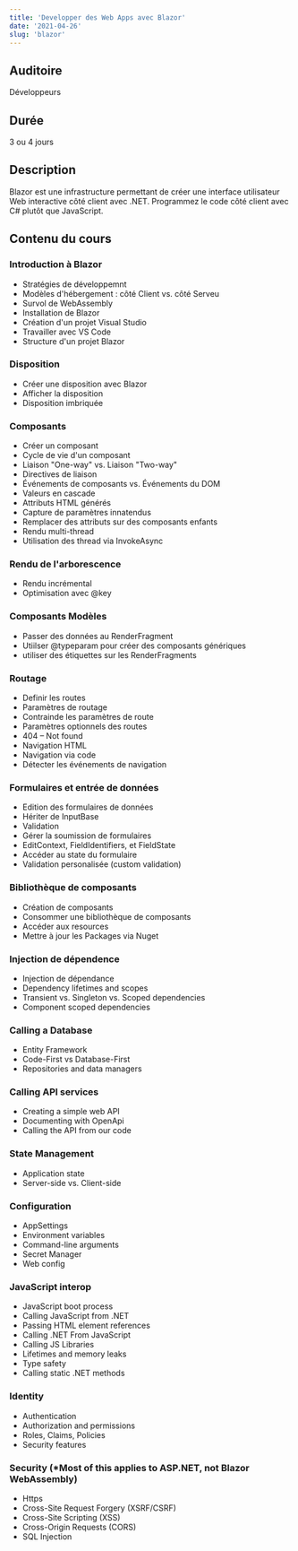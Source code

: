 ```yaml
---
title: 'Developper des Web Apps avec Blazor'
date: '2021-04-26'
slug: 'blazor'
---
```


## Auditoire

Développeurs

## Durée

3 ou 4 jours

## Description

Blazor est une infrastructure permettant de créer une interface utilisateur Web interactive côté client avec .NET. Programmez le code côté client avec C# plutôt que JavaScript.

## Contenu du cours

### Introduction à Blazor

- Stratégies de développemnt
- Modèles d'hébergement : côté Client vs. côté Serveu
- Survol de WebAssembly
- Installation de Blazor
- Création d'un projet Visual Studio
- Travailler avec VS Code
- Structure d'un projet Blazor

### Disposition

- Créer une disposition avec Blazor
- Afficher la disposition
- Disposition imbriquée

### Composants

- Créer un composant
- Cycle de vie d'un composant
- Liaison "One-way" vs. Liaison "Two-way"
- Directives de liaison
- Événements de composants vs. Événements du DOM
- Valeurs en cascade
- Attributs HTML générés
- Capture de paramètres innatendus
- Remplacer des attributs sur des composants enfants
- Rendu multi-thread
- Utilisation des thread via InvokeAsync

### Rendu de l'arborescence

- Rendu incrémental
- Optimisation avec @key

### Composants Modèles

- Passer des données au RenderFragment
- Utiilser @typeparam pour créer des composants génériques
- utiliser des étiquettes sur les RenderFragments

### Routage

- Definir les routes
- Paramètres de routage
- Contrainde les paramètres de route
- Paramètres optionnels des routes
- 404 – Not found
- Navigation HTML
- Navigation via code
- Détecter les événements de navigation

### Formulaires et entrée de données

- Edition des formulaires de données
- Hériter de InputBase
- Validation
- Gérer la soumission de formulaires
- EditContext, FieldIdentifiers, et FieldState
- Accéder au state du formulaire
- Validation personalisée (custom validation)

### Bibliothèque de composants

- Création de composants
- Consommer une bibliothèque de composants
- Accéder aux resources
- Mettre à jour les Packages via Nuget

### Injection de dépendence

- Injection de dépendance
- Dependency lifetimes and scopes
- Transient vs. Singleton vs. Scoped dependencies
- Component scoped dependencies

### Calling a Database

- Entity Framework
- Code-First vs Database-First
- Repositories and data managers

### Calling API services

- Creating a simple web API
- Documenting with OpenApi
- Calling the API from our code

### State Management

- Application state
- Server-side vs. Client-side

### Configuration

- AppSettings
- Environment variables
- Command-line arguments
- Secret Manager
- Web config

### JavaScript interop

- JavaScript boot process
- Calling JavaScript from .NET
- Passing HTML element references
- Calling .NET From JavaScript
- Calling JS Libraries
- Lifetimes and memory leaks
- Type safety
- Calling static .NET methods

### Identity

- Authentication
- Authorization and permissions
- Roles, Claims, Policies
- Security features

### Security (\*Most of this applies to ASP.NET, not Blazor WebAssembly)

- Https
- Cross-Site Request Forgery (XSRF/CSRF)
- Cross-Site Scripting (XSS)
- Cross-Origin Requests (CORS)
- SQL Injection
